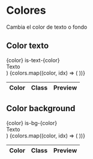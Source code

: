 
# Colores

Cambia el color de texto o fondo

## Color texto

  <tr>
    <td>{color}</td>
    <td>
      <CodeBlock>is-text-{color}</CodeBlock>
    </td>
    <td>
      <PreviewCode>
        <div className={`is-text-${color}`}>Texto</div>
      </PreviewCode>
    </td>
  </tr>
)

<table>
  <thead>
    <tr>
      <th>Color</th>
      <th>Class</th>
      <th>Preview</th>
    </tr>
  </thead>
  <tbody>
    {colors.map((color, idx) => (
      <ColorRow color={color} />
    ))}
    <ColorRow color={'white'} />
    <ColorRow color={'outline'} />
  </tbody>
</table>

## Color background

  <tr>
    <td>{color}</td>
    <td>
      <CodeBlock>is-bg-{color}</CodeBlock>
    </td>
    <td>
      <PreviewCode>
        <div className={`is-bg-${color} px-3 py-2`}>Texto</div>
      </PreviewCode>
    </td>
  </tr>
)

<table>
  <thead>
    <tr>
      <th>Color</th>
      <th>Class</th>
      <th>Preview</th>
    </tr>
  </thead>
  <tbody>
    {colors.map((color, idx) => (
      <ColorBgRow color={color} />
    ))}
    <ColorBgRow color={'white'} />
  </tbody>
</table>
